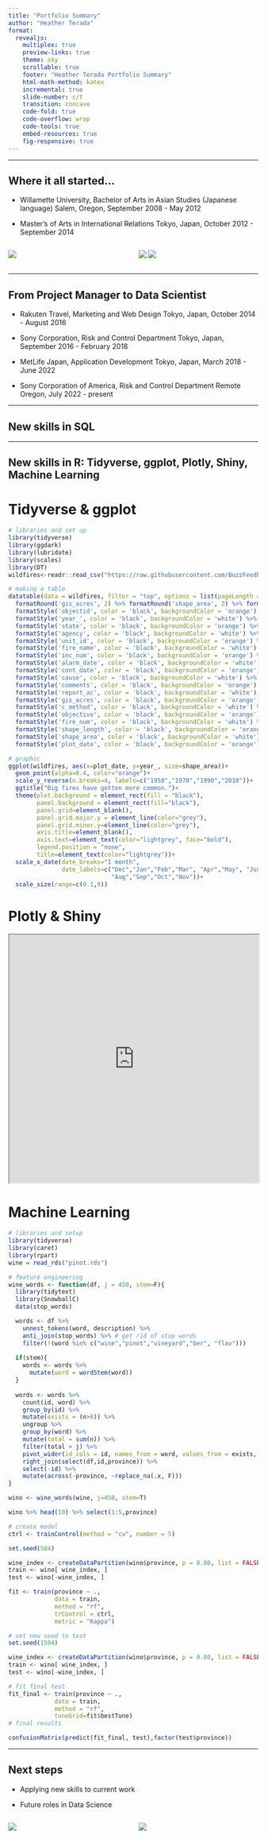 ---
title: "Portfolio Summary"
author: "Heather Terada"
format: 
  revealjs:
    multiplex: true
    preview-links: true
    theme: sky
    scrollable: true
    footer: "Heather Terada Portfolio Summary"
    html-math-method: katex
    incremental: true
    slide-number: c/t
    transition: concave
    code-fold: true
    code-overflow: wrap
    code-tools: true
    embed-resources: true
    fig-responsive: true
---

---

## Where it all started...

- Willamette University, Bachelor of Arts in Asian Studies (Japanese language) 
Salem, Oregon, September 2008 - May 2012

- Master's of Arts in International Relations 
Tokyo, Japan, October 2012 - September 2014

:::: {.columns}

::: {.column width="50%"}
![](taiko.png)
:::

::: {.column width="50%"}
![](waseda2.png)
![](volunteer.png)
:::

::::

---

## From Project Manager to Data Scientist

- Rakuten Travel, Marketing and Web Design
Tokyo, Japan, October 2014 - August 2016

- Sony Corporation, Risk and Control Department
Tokyo, Japan, September 2016 - February 2018

- MetLife Japan, Application Development
Tokyo, Japan, March 2018 - June 2022

- Sony Corporation of America, Risk and Control Department
Remote Oregon, July 2022 - present

---

## New skills in SQL



---

## New skills in R: Tidyverse, ggplot, Plotly, Shiny, Machine Learning

::: {.panel-tabset}

# Tidyverse & ggplot

```{r setup, message=FALSE, warning=FALSE}
# libraries and set up
library(tidyverse)
library(ggdark)
library(lubridate)
library(scales)
library(DT)
wildfires<-readr::read_csv("https://raw.githubusercontent.com/BuzzFeedNews/2018-07-wildfire-trends/master/data/calfire_frap.csv") %>% mutate(plot_date = as.Date(format(alarm_date,"2017-%m-%d"))) 

# making a table
datatable(data = wildfires, filter = "top", options = list(pageLength = 10, autoWidth = TRUE)) %>% 
  formatRound('gis_acres', 2) %>% formatRound('shape_area', 2) %>% formatRound('shape_length', 2) %>%
  formatStyle('objectid', color = 'black', backgroundColor = 'orange') %>% 
  formatStyle('year_', color = 'black', backgroundColor = 'white') %>% 
  formatStyle('state', color = 'black', backgroundColor = 'orange') %>% 
  formatStyle('agency', color = 'black', backgroundColor = 'white') %>% 
  formatStyle('unit_id', color = 'black', backgroundColor = 'orange') %>% 
  formatStyle('fire_name', color = 'black', backgroundColor = 'white') %>% 
  formatStyle('inc_num', color = 'black', backgroundColor = 'orange') %>% 
  formatStyle('alarm_date', color = 'black', backgroundColor = 'white') %>% 
  formatStyle('cont_date', color = 'black', backgroundColor = 'orange') %>% 
  formatStyle('cause', color = 'black', backgroundColor = 'white') %>% 
  formatStyle('comments', color = 'black', backgroundColor = 'orange') %>% 
  formatStyle('report_ac', color = 'black', backgroundColor = 'white') %>% 
  formatStyle('gis_acres', color = 'black', backgroundColor = 'orange') %>% 
  formatStyle('c_method', color = 'black', backgroundColor = 'white') %>% 
  formatStyle('objective', color = 'black', backgroundColor = 'orange') %>% 
  formatStyle('fire_num', color = 'black', backgroundColor = 'white') %>% 
  formatStyle('shape_length', color = 'black', backgroundColor = 'orange') %>%
  formatStyle('shape_area', color = 'black', backgroundColor = 'white') %>% 
  formatStyle('plot_date', color = 'black', backgroundColor = 'orange') 

# graphic
ggplot(wildfires, aes(x=plot_date, y=year_, size=shape_area))+
  geom_point(alpha=0.4, color="orange")+
  scale_y_reverse(n.breaks=4, labels=c("1950","1970","1990","2010"))+
  ggtitle("Big fires have gotten more common.")+
  theme(plot.background = element_rect(fill = "black"),
        panel.background = element_rect(fill="black"),
        panel.grid=element_blank(),
        panel.grid.major.y = element_line(color="grey"),
        panel.grid.minor.y=element_line(color="grey"),
        axis.title=element_blank(),
        axis.text=element_text(color="lightgrey", face="bold"),
        legend.position = "none",
        title=element_text(color="lightgrey"))+
  scale_x_date(date_breaks="1 month", 
               date_labels=c("Dec","Jan","Feb","Mar", "Apr","May", "Jun","Jul",
                             "Aug","Sep","Oct","Nov"))+
  scale_size(range=c(0.1,9))
```

# Plotly & Shiny
``` {=html}
<iframe width="100%" height="500" src="https://willavanliew.shinyapps.io/WorldWideWines/" title="World Wide Wines"></iframe>
```

# Machine Learning

``` {r}
# libraries and setup
library(tidyverse)
library(caret)
library(rpart)
wine = read_rds("pinot.rds") 

# feature engineering
wine_words <- function(df, j = 450, stem=F){ 
  library(tidytext)
  library(SnowballC)
  data(stop_words)

  words <- df %>%
    unnest_tokens(word, description) %>%
    anti_join(stop_words) %>% # get rid of stop words
    filter(!(word %in% c("wine","pinot","vineyard","ber", "flav")))
  
  if(stem){
    words <- words %>% 
      mutate(word = wordStem(word))
  }
  
  words <- words %>% 
    count(id, word) %>% 
    group_by(id) %>% 
    mutate(exists = (n>0)) %>% 
    ungroup %>% 
    group_by(word) %>% 
    mutate(total = sum(n)) %>% 
    filter(total > j) %>% 
    pivot_wider(id_cols = id, names_from = word, values_from = exists, values_fill = list(exists=0)) %>% 
    right_join(select(df,id,province)) %>% 
    select(-id) %>% 
    mutate(across(-province, ~replace_na(.x, F)))
}

wino <- wine_words(wine, j=450, stem=T)

wino %>% head(10) %>% select(1:5,province)

# create model
ctrl <- trainControl(method = "cv", number = 5)

set.seed(504) 

wine_index <- createDataPartition(wino$province, p = 0.80, list = FALSE)
train <- wino[ wine_index, ]
test <- wino[-wine_index, ]

fit <- train(province ~ .,
             data = train, 
             method = "rf",
             trControl = ctrl,
             metric = "Kappa")

# set new seed to test
set.seed(1504) 

wine_index <- createDataPartition(wino$province, p = 0.80, list = FALSE)
train <- wino[ wine_index, ]
test <- wino[-wine_index, ]

# fit final test
fit_final <- train(province ~ .,
             data = train, 
             method = "rf",
             tuneGrid=fit$bestTune) 
# final results

confusionMatrix(predict(fit_final, test),factor(test$province))
```

:::
---

## Next steps

- Applying new skills to current work

- Future roles in Data Science

:::: {.columns}

::: {.column width="50%"}
![](ds.png)
:::

::: {.column width="50%"}
![](audit2.png)
:::

::::
